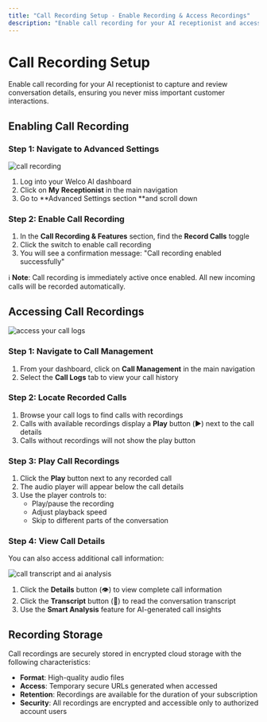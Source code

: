 ```yaml
---
title: "Call Recording Setup - Enable Recording & Access Recordings"
description: "Enable call recording for your AI receptionist and access recordings from call management. Simple setup guide for recording preferences and playback options."
---
```


# Call Recording Setup

Enable call recording for your AI receptionist to capture and review conversation details, ensuring you never miss important customer interactions.

## Enabling Call Recording

### Step 1: Navigate to Advanced Settings

![call recording](/images/Screenshot2025-09-24at4.11.07PM.png)

1. Log into your Welco AI dashboard
2. Click on **My** **Receptionist** in the main navigation
3. Go to **Advanced Settings section **and scroll down

### Step 2: Enable Call Recording

1. In the **Call Recording & Features** section, find the **Record Calls** toggle
2. Click the switch to enable call recording
3. You will see a confirmation message: "Call recording enabled successfully"

ℹ️ **Note**: Call recording is immediately active once enabled. All new incoming calls will be recorded automatically.

## Accessing Call Recordings

![access your call logs](/images/Screenshot2025-09-24at4.12.20PM.png)

### Step 1: Navigate to Call Management

1. From your dashboard, click on **Call Management** in the main navigation
2. Select the **Call Logs** tab to view your call history

### Step 2: Locate Recorded Calls

1. Browse your call logs to find calls with recordings
2. Calls with available recordings display a **Play** button (▶️) next to the call details
3. Calls without recordings will not show the play button

### Step 3: Play Call Recordings

1. Click the **Play** button next to any recorded call
2. The audio player will appear below the call details
3. Use the player controls to:
   - Play/pause the recording
   - Adjust playback speed
   - Skip to different parts of the conversation

### Step 4: View Call Details

You can also access additional call information:

![call transcript and ai analysis](/images/Screenshot2025-09-24at4.12.00PM.png)

1. Click the **Details** button (👁️) to view complete call information
2. Click the **Transcript** button (📄) to read the conversation transcript
3. Use the **Smart Analysis** feature for AI-generated call insights

## Recording Storage

Call recordings are securely stored in encrypted cloud storage with the following characteristics:

- **Format**: High-quality audio files
- **Access**: Temporary secure URLs generated when accessed
- **Retention**: Recordings are available for the duration of your subscription
- **Security**: All recordings are encrypted and accessible only to authorized account users